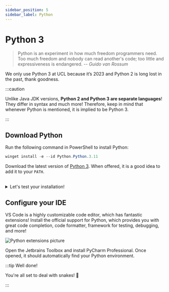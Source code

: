 ```yaml
---
sidebar_position: 5
sidebar_label: Python
---
```



# Python 3

> Python is an experiment in how much freedom programmers need. Too much freedom and nobody can read another's code;
> too little and expressiveness is endangered. -- _Guido van Rossum_

We only use Python 3 at UCL because it’s 2023 and Python 2 is long lost in the past, thank goodness.

:::caution

Unlike Java JDK versions, **Python 2 and Python 3 are separate languages**! They differ in syntax and much more! Therefore, keep in mind that whenever Python is mentioned, it is implied to be Python 3.

:::

## Download Python

<Tabs>
<TabItem value="winget" label="Winget" default>

Run the following command in PowerShell to install Python:

```powershell
winget install -e --id Python.Python.3.11
```

</TabItem>
<TabItem value="official-python" label="Executable">

Download the latest version of [Python 3](https://www.python.org/downloads). When offered, it is a good idea to add
it to your `PATH`.

</TabItem>
</Tabs>
<br/>
<details>
<summary>Let's test your installation!</summary>

Type `python3` in Terminal. This should open interactive shell, where you can type...

```python
print("Hello World!")
```

...and expect a kind greeting from your very own Python! Congratulations! 🐍 🎉

:::tip

You can close Python's interactive shell by pressing `Ctrl`+`D` or typing `exit()`.

:::

![python test git](/gif/python_test.gif)

</details>

## Configure your IDE

<Tabs>
<TabItem value="vs-code" label="VS Code" default>

VS Code is a highly customizable code editor, which has fantastic extensions! Install the official support for Python, which provides you with great code completion, code formatter, framework for testing, debugging, and more!

![Python extensions picture](/img/python_extension.png)

</TabItem>
<TabItem value="jetbrains-pycharm" label="JetBrains PyCharm">

Open the Jetbrains Toolbox and install PyCharm Professional. Once opened, it should automatically find your Python
environment.

</TabItem>
</Tabs>

:::tip Well done!

You're all set to deal with snakes! 🐍

:::
